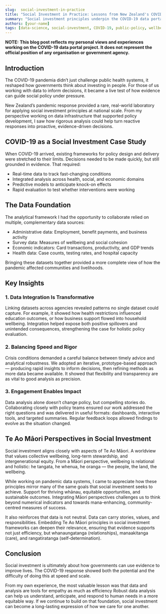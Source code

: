 ```yaml
---
slug:  social-investment-in-practice
title: "Social Investment in Practice: Lessons from New Zealand's COVID-19 data portal"
summary: "Social investment principles underpin the COVID-19 data portal and what I learn from it."
authors: [your-name]
tags: [data-science, social-investment, COVID-19, public-policy, wellbeing]
---
```


**__NOTE:__** **This blog post reflects my personal views and experiences working on the COVID-19 data portal project.
It does not represent the official position of any organisation or government agency.**

## Introduction

The COVID-19 pandemia didn’t just challenge public health systems, it reshaped how governments think about investing in people.
For those of us working with data to inform decisions, it became a live test of 
how evidence can guide social policy under pressure.

New Zealand’s pandemic response provided a rare, real-world laboratory for applying social investment principles at national scale.
From my perspective working on data infrastructure that supported policy development, 
I saw how rigorous analysis could help turn reactive responses into proactive, evidence-driven decisions.

## COVID-19 as a Social Investment Case Study
When COVID-19 arrived, existing frameworks for policy design and delivery were stretched to their limits.
Decisions needed to be made quickly, but still grounded in evidence. That required:

* Real-time data to track fast-changing conditions
* Integrated analysis across health, social, and economic domains
* Predictive models to anticipate knock-on effects
* Rapid evaluation to test whether interventions were working

## The Data Foundation

The analytical framework I had the opportunity to collaborate relied on multiple, complementary data sources:

* Administrative data: Employment, benefit payments, and business activity
* Survey data: Measures of wellbeing and social cohesion
* Economic indicators: Card transactions, productivity, and GDP trends
* Health data: Case counts, testing rates, and hospital capacity

Bringing these datasets together provided a more complete view of how the pandemic affected communities and livelihoods.

## Key Insights
### 1. Data Integration Is Transformative

Linking datasets across agencies revealed patterns no single dataset could capture. For example, it showed how health restrictions influenced
 education outcomes, or how business support flowed into household wellbeing.
Integration helped expose both positive spillovers and unintended consequences, strengthening the case for holistic policy evaluation.

### 2. Balancing Speed and Rigor

Crisis conditions demanded a careful balance between timely advice and analytical robustness.
We adopted an iterative, prototype-based approach — producing rapid insights to inform decisions,
 then refining methods as more data became available.
It showed that flexibility and transparency are as vital to good analysis as precision.

### 3. Engagement Enables Impact

Data analysis alone doesn’t change policy, but compelling stories do.
Collaborating closely with policy teams ensured our work addressed the right questions and was delivered in useful formats: 
dashboards, interactive tools, and targeted summaries.
Regular feedback loops allowed findings to evolve as the situation changed.

## Te Ao Māori Perspectives in Social Investment

Social investment aligns closely with aspects of Te Ao Māori. A worldview that values collective wellbeing, long-term stewardship,
and intergenerational equity.
From a Māori perspective, wellbeing is relational and holistic: he tangata, he whenua, he oranga — the people, the land, the wellbeing.

While working on pandemic data systems, I came to appreciate how these principles mirror many of the same goals 
that social investment seeks to achieve. Support for thriving whānau, equitable opportunities, and sustainable outcomes.
Integrating Māori perspectives challenges us to think beyond numerical indicators and towards mana-enhancing,
community-centred measures of success.

It also reinforces that data is not neutral. Data can carry stories, values, and responsibilities. 
Embedding Te Ao Māori principles in social investment frameworks can deepen their relevance,
ensuring that evidence supports not just efficiency, but whanaungatanga (relationships), 
manaakitanga (care), and rangatiratanga (self-determination).

## Conclusion

Social investment is ultimately about how governments can use evidence to improve lives.
The COVID-19 response showed both the potential and the difficulty of doing this at speed and scale.

From my own experience, the most valuable lesson was that data and analysis are tools for empathy as much as efficiency 
Robust data analysis can help us understand, anticipate, and respond to human needs in a more equitable way.
If we continue to build on that foundation, social investment can become a long-lasting expression of how we care for one another.